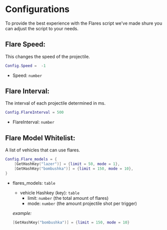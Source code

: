 
# Configurations

To provide the best experience with the Flares script we've made shure you can adjust the script to your needs.

## Flare Speed:
This changes the speed of the projectile. 

```lua copy
Config.Speed =  -1
```

- Speed: `number`

## Flare Interval:
The interval of each projectile determined in ms.

```lua copy
Config.FlareInterval = 500
```

- FlareInterval: `number`

## Flare Model Whitelist: 
A list of vehicles that can use flares.

```lua copy
Config.Flare_models = {
    [GetHashKey("lazer")] = {limit = 50, mode = 1},
    [GetHashKey("bombushka")] = {limit = 150, mode = 10},
}
```

- flares_models: `table` 
    - vehicle Hashkey (key): `table`
        - limit: `number` (the total amount of flares)
        - mode: `number` (the amount projectile shot per trigger)

    *example:*
    ```lua copy
    [GetHashKey("bombushka")] = {limit = 150, mode = 10}
    ```